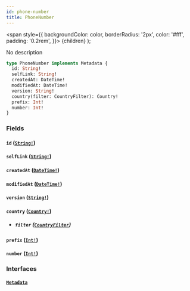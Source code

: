 ```yaml
---
id: phone-number
title: PhoneNumber
---
```


<span
style={{
      backgroundColor: color,
      borderRadius: '2px',
      color: '#fff',
      padding: '0.2rem',
    }}>
{children}
</span>
);

No description

```graphql
type PhoneNumber implements Metadata {
  id: String!
  selfLink: String!
  createdAt: DateTime!
  modifiedAt: DateTime!
  version: String!
  country(filter: CountryFilter): Country!
  prefix: Int!
  number: Int!
}
```

### Fields

#### `id` ([`String!`](/docs/schema/scalars/string))

#### `selfLink` ([`String!`](/docs/schema/scalars/string))

#### `createdAt` ([`DateTime!`](/docs/schema/scalars/date-time))

#### `modifiedAt` ([`DateTime!`](/docs/schema/scalars/date-time))

#### `version` ([`String!`](/docs/schema/scalars/string))

#### `country` ([`Country!`](/docs/schema/objects/country))

- ##### `filter` ([`CountryFilter`](/docs/schema/inputs/country-filter))

#### `prefix` ([`Int!`](/docs/schema/scalars/int))

#### `number` ([`Int!`](/docs/schema/scalars/int))

### Interfaces

#### [`Metadata`](/docs/schema/interfaces/metadata)
